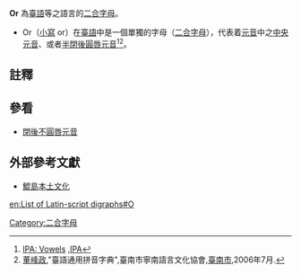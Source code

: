 '''Or''' 為[[臺語通用拼音|臺語]]等之語言的[[二合字母|二合字母]]。

*Or（[[小寫字母|小寫]] or）在[[臺語通用拼音|臺語]]中是一個單獨的字母（[[二合字母|二合字母]]），代表着[[元音|元音]]中之[[中央元音|中央元音]]{{IPA4|ə}}、或者[[半閉後圓唇元音|半閉後圓唇元音]]{{IPA4|o}}<ref>[http://www.langsci.ucl.ac.uk/ipa/vowels.html IPA: Vowels] {{Wayback|url=http://www.langsci.ucl.ac.uk/ipa/vowels.html |date=20090313235947 }},[[國際音標|IPA]]</ref><ref>[[董峰政|董峰政]],"臺語通用拼音字典",臺南市寧南語言文化協會,[[臺南市|臺南市]],2006年7月.</ref>。

== 註釋 ==
{{reflist}}

== 參看 ==
*[[閉後不圓唇元音|閉後不圓唇元音]]

== 外部參考文獻 ==
{{refbegin}}
*[http://www.dang.idv.tw/ 鯤島本土文化]{{Wayback|url=http://www.dang.idv.tw/ |date=20090209235553 }}
{{refend}}

{{Digraphs}}

[[Category:二合字母|Category:二合字母]]

[[en:List_of_Latin-script_digraphs#O|en:List of Latin-script digraphs#O]]